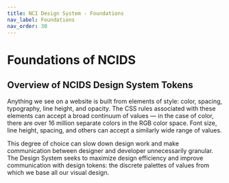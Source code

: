 ```yaml
---
title: NCI Design System - Foundations
nav_label: Foundations
nav_order: 30
---
```


# Foundations of NCIDS

## Overview of NCIDS Design System Tokens

Anything we see on a website is built from elements of style: color, spacing,
typography, line height, and opacity. The CSS rules associated with these elements
can accept a broad continuum of values — in the case of color, there are over
16 million separate colors in the RGB color space. Font size, line height,
spacing, and others can accept a similarly wide range of values.

This degree of choice can slow down design work and make communication between
designer and developer unnecessarily granular. The Design System seeks to maximize
design efficiency and improve communication with design tokens: the discrete
palettes of values from which we base all our visual design.
